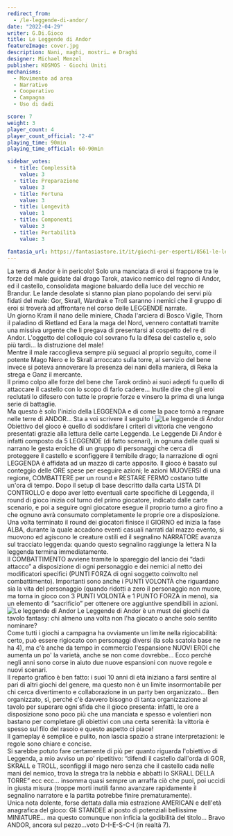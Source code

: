 ```yaml
---
redirect_from:
  - /le-leggende-di-andor/
date: "2022-04-29"
writer: G.Di.Gioco
title: Le Leggende di Andor
featureImage: cover.jpg
description: Nani, maghi, mostri… e Draghi
designer: Michael Menzel
publisher: KOSMOS - Giochi Uniti
mechanisms:
  - Movimento ad area
  - Narrativo
  - Cooperativo
  - Campagna
  - Uso di dadi

score: 7
weight: 3
player_count: 4
player_count_official: "2-4"
playing_time: 90min
playing_time_official: 60-90min

sidebar_votes:
  - title: Complessità
    value: 3
  - title: Preparazione
    value: 3
  - title: Fortuna
    value: 3
  - title: Longevità
    value: 1
  - title: Componenti
    value: 3
  - title: Portabilità
    value: 3

fantasia_url: https://fantasiastore.it/it/giochi-per-esperti/8561-le-leggende-di-andor.html
---
```


<Setting>
  La terra di Andor è in pericolo! Solo una manciata di eroi si frappone tra le
  forze del male guidate dal drago Tarok, atavico nemico del regno di Andor, ed
  il castello, consolidata magione baluardo della luce del vecchio re Brandur.
  Le lande desolate si stanno pian piano popolando dei servi più fidati del
  male: Gor, Skrall, Wardrak e Troll saranno i nemici che il gruppo di eroi si
  troverà ad affrontare nel corso delle LEGGENDE narrate.
  <br />
  Un giorno Kram il nano delle miniere, Chada l'arciera di Bosco Vigile, Thorn
  il paladino di Rietland ed Eara la maga del Nord, vennero contattati tramite
  una missiva urgente che li pregava di presentarsi al cospetto del re di Andor.
  L'oggetto del colloquio col sovrano fu la difesa del castello e, solo più
  tardi… la distruzione del male!
  <br />
  Mentre il male raccoglieva sempre più seguaci al proprio seguito, come il
  potente Mago Nero e lo Skrall arroccato sulla torre, al servizio del bene
  invece si poteva annoverare la presenza dei nani della maniera, di Reka la
  strega e Ganz il mercante.
  <br />
  Il primo colpo alle forze del bene che Tarok ordinò ai suoi adepti fu quello
  di attaccare il castello con lo scopo di farlo cadere… Inutile dire che gli
  eroi reclutati lo difesero con tutte le proprie forze e vinsero la prima di
  una lunga serie di battaglie.
  <br />
  Ma questo è solo l'inizio della LEGGENDA e di come la pace tornò a regnare
  nelle terre di ANDOR… Sta a voi scrivere il seguito !
</Setting>

<img src="./game1.jpg" alt="Le leggende di Andor" />

<Rules>
  Obiettivo del gioco è quello di soddisfare i criteri di vittoria che vengono
  presentati grazie alla lettura delle carte Leggenda. Le Leggende Di Andor è
  infatti composto da 5 LEGGENDE (di fatto scenari), in ognuna delle quali si
  narrano le gesta eroiche di un gruppo di personaggi che cerca di proteggere il
  castello e sconfiggere il temibile drago; la narrazione di ogni LEGGENDA è
  affidata ad un mazzo di carte apposito. Il gioco è basato sul conteggio delle
  ORE spese per eseguire azioni; le azioni MUOVERSI di una regione, COMBATTERE
  per un round e RESTARE FERMO costano tutte un'ora di tempo. Dopo il setup di
  base descritto dalla carta LISTA DI CONTROLLO e dopo aver letto eventuali
  carte specifiche di Leggenda, il round di gioco inizia col turno del primo
  giocatore, indicato dalle carte scenario, e poi a seguire ogni giocatore
  esegue il proprio turno a giro fino a che ognuno avrà consumato completamente
  le proprie ore a disposizione. Una volta terminato il round dei giocatori
  finisce il GIORNO ed inizia la fase ALBA, durante la quale accadono eventi
  casuali narrati dal mazzo evento, si muovono ed agiscono le creature ostili ed
  il segnalino NARRATORE avanza sul tracciato leggenda: quando questo segnalino
  raggiunge la lettera N la leggenda termina immediatamente.
  <br />
  Il COMBATTIMENTO avviene tramite lo spareggio del lancio dei “dadi attacco” a
  disposizione di ogni personaggio e dei nemici al netto dei modificatori
  specifici (PUNTI FORZA di ogni soggetto coinvolto nel combattimento).
  Importanti sono anche i PUNTI VOLONTÀ che riguardano sia la vita del
  personaggio (quando ridotti a zero il personaggio non muore, ma torna in gioco
  con 3 PUNTI VOLONTÀ e 1 PUNTO FORZA in meno), sia un elemento di “sacrificio”
  per ottenere ore aggiuntive spendibili in azioni.
</Rules>

<img src="./game2.jpg" alt="Le leggende di Andor" />

<Feedback>
  Le Leggende di Andor è un must dei giochi da tavolo fantasy: chi almeno una
  volta non l'ha giocato o anche solo sentito nominare?
  <br />
  Come tutti i giochi a campagna ha ovviamente un limite nella rigiocabilità:
  certo, può essere rigiocato con personaggi diversi (la sola scatola base ne ha
  4), ma c'è anche da tempo in commercio l'espansione NUOVI EROI che aumenta un
  po' la varietà, anche se non come dovrebbe… Ecco perché negli anni sono corse
  in aiuto due nuove espansioni con nuove regole e nuovi scenari.
  <br />
  Il reparto grafico è ben fatto: i suoi 10 anni di età iniziano a farsi sentire
  al pari di altri giochi del genere, ma questo non è un limite insormontabile
  per chi cerca divertimento e collaborazione in un party ben organizzato… Ben
  organizzato, sì, perché c'è davvero bisogno di tanta organizzazione al tavolo
  per superare ogni sfida che il gioco presenta: infatti, le ore a disposizione
  sono poco più che una manciata e spesso e volentieri non bastano per
  completare gli obiettivi con una certa serenità: la vittoria è spesso sul filo
  del rasoio e questo aspetto ci piace!
  <br />
  Il gameplay è semplice e pulito, non lascia spazio a strane interpretazioni:
  le regole sono chiare e concise.
  <br />
  Si sarebbe potuto fare certamente di più per quanto riguarda l'obiettivo di
  Leggenda, a mio avviso un po' ripetitivo: “difendi il castello dall'orda di
  GOR, SKRALL e TROLL, sconfiggi il mago nero senza che il castello cada nelle
  mani del nemico, trova la strega tra la nebbia e abbatti lo SKRALL DELLA
  TORRE” ecc ecc… insomma quasi sempre un arraffa ciò che puoi, poi uccidi in
  giusta misura (troppe morti inutili fanno avanzare rapidamente il segnalino
  narratore e la partita potrebbe finire prematuramente).
  <br />
  Unica nota dolente, forse dettata dalla mia estrazione AMERICAN e dell'età
  anagrafica del gioco: Gli STANDEE al posto di potenziali bellissime MINIATURE…
  ma questo comunque non inficia la godibilità del titolo… Bravo ANDOR, ancora
  sul pezzo…voto D-I-E-S-C-I (in realtà 7).
</Feedback>

<Instagram id="Cc7pah9jQwp" />
